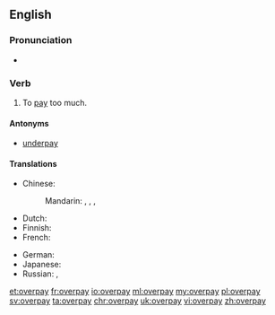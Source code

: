 ==English==

===Pronunciation===
* {{IPA|/ˈovəɻpeɪ/}}
*: {{rhymes|eɪ}}

===Verb===
{{en-verb|overpays|overpaying|overpaid}}

# To [[pay]] too much.

====Antonyms====
* [[underpay]]

====Translations====
{{trans-top|to pay too much}}
* Chinese: 
*: Mandarin: {{t|cmn|[[支付]][[得]][[太]][[多]]|tr=zhīfù de tài duō}}, {{t|cmn|[[多]][[付]]|tr=duōfù}}, {{t|cmn|[[給]]……的[[工資]][[過高]]}}, {{t|cmn|[[给]]……的[[工资]][[过高]]|tr=gěi ... de gōngzī guògāo|sc=Hani}} {{qualifier|of wages}}
* Dutch: {{t|nl|[[teveel]] [[betalen]]}}
* Finnish: {{t|fi|[[maksaa]] [[liikaa]]}}
* French: {{t+|fr|surpayer}}
{{trans-mid}}
* German: {{t|de|überbezahlen}}
* Japanese: {{t|ja|余分に払う|tr=yobun ni harau|sc=Jpan}}
* Russian: {{t|ru|перепла́чивать|impf|sc=Cyrl}}, {{t+|ru|переплати́ть|pf|sc=Cyrl}}
{{trans-bottom}}

[[et:overpay]]
[[fr:overpay]]
[[io:overpay]]
[[ml:overpay]]
[[my:overpay]]
[[pl:overpay]]
[[sv:overpay]]
[[ta:overpay]]
[[chr:overpay]]
[[uk:overpay]]
[[vi:overpay]]
[[zh:overpay]]